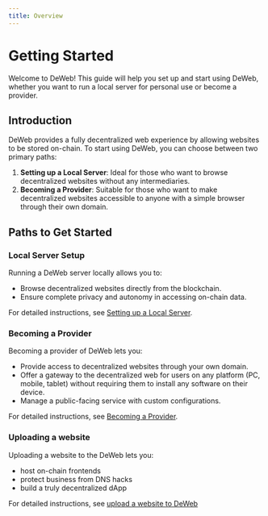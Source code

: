 ```yaml
---
title: Overview
---
```


# Getting Started

Welcome to DeWeb! This guide will help you set up and start using DeWeb,
whether you want to run a local server for personal use or become a provider.

## Introduction

DeWeb provides a fully decentralized web experience by allowing websites to be stored on-chain.
To start using DeWeb, you can choose between two primary paths:

1. **Setting up a Local Server**:
   Ideal for those who want to browse decentralized websites without any intermediaries.
2. **Becoming a Provider**:
   Suitable for those who want to make decentralized websites accessible to anyone with a simple browser through their own domain.

## Paths to Get Started

### Local Server Setup

Running a DeWeb server locally allows you to:

- Browse decentralized websites directly from the blockchain.
- Ensure complete privacy and autonomy in accessing on-chain data.

For detailed instructions, see [Setting up a Local Server](../local-server-config/setup-local-server).

### Becoming a Provider

Becoming a provider of DeWeb lets you:

- Provide access to decentralized websites through your own domain.
- Offer a gateway to the decentralized web for users on any platform (PC, mobile, tablet) without requiring them to install any software on their device.
- Manage a public-facing service with custom configurations.

For detailed instructions, see [Becoming a Provider](../provider/setup-public-instance).

### Uploading a website

Uploading a website to the DeWeb lets you: 

- host on-chain frontends  
- protect business from DNS hacks
- build a truly decentralized dApp

For detailed instructions, see [upload a website to DeWeb](../cli/overview)